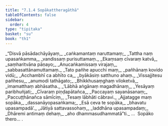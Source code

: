 ```yaml
---
title: "7.1.4 Sopākattheragāthā"
tableOfContents: false
sidebar:
  order: 4
type: "tipitaka"
basket: "su"
book: "th1"
---
```



<DynamicBreadcrumb />

<Division number="480" book="th1" bookNo="19" page="293">

<Paragraph number="768" type="verses" book="th1">
_“Disvā pāsādachāyāyaṃ,_  
_caṅkamantaṃ naruttamaṃ;_  
_Tattha naṃ upasaṅkamma,_  
_vandissaṃ purisuttamaṃ._  

</Paragraph>

</Division>
<Division number="481" book="th1" bookNo="19" page="293">

<Paragraph number="769" type="verses" book="th1">
_Ekaṃsaṃ cīvaraṃ katvā,_  
_saṃharitvāna pāṇayo;_  
_Anucaṅkamissaṃ virajaṃ,_  
_sabbasattānamuttamaṃ._  

</Paragraph>

</Division>
<Division number="482" book="th1" bookNo="19" page="293">

<Paragraph number="770" type="verses" book="th1">
_Tato pañhe apucchi maṃ,_  
_pañhānaṃ kovido vidū;_  
_Acchambhī ca abhīto ca,_  
_byākāsiṃ satthuno ahaṃ._  

</Paragraph>

</Division>
<Division number="483" book="th1" bookNo="19" page="293">

<Paragraph number="771" type="verses" book="th1">
_Vissajjitesu pañhesu,_  
_anumodi tathāgato;_  
_Bhikkhusaṃghaṃ viloketvā,_  
_imamatthaṃ abhāsatha._  

</Paragraph>

</Division>
<Division number="484" book="th1" bookNo="19" page="293">

<Paragraph number="772" type="verses" book="th1">
_‘Lābhā aṅgānaṃ magadhānaṃ,_  
_Yesāyaṃ paribhuñjati;_  
_Cīvaraṃ piṇḍapātañca,_  
_Paccayaṃ sayanāsanaṃ;_  
_Paccuṭṭhānañca sāmīciṃ,_  
_Tesaṃ lābhāti cābravi._  

</Paragraph>

</Division>
<Division number="485" book="th1" bookNo="19" page="293">

<Paragraph number="773" type="verses" book="th1">
_Ajjatagge maṃ sopāka,_  
_dassanāyopasaṅkama;_  
_Esā ceva te sopāka,_  
_bhavatu upasampadā’._  

</Paragraph>

</Division>
<Division number="486" book="th1" bookNo="19" page="293">

<Paragraph number="774" type="verses" book="th1">
_Jātiyā sattavassohaṃ,_  
_laddhāna upasampadaṃ;_  
_Dhāremi antimaṃ dehaṃ,_  
_aho dhammasudhammatā”ti._  


</Paragraph>
</Division>

<Paragraph number="775" type="center" book="th1">
…  Sopāko thero… .
</Paragraph>